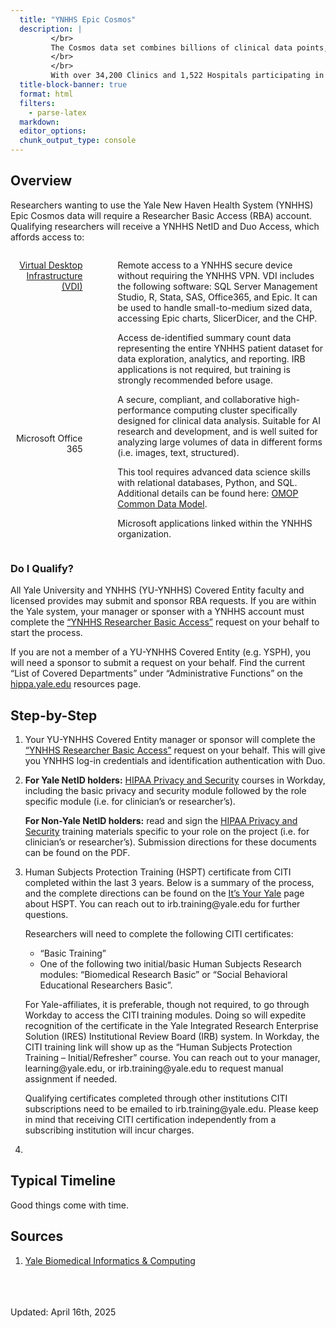 ```yaml
---
  title: "YNHHS Epic Cosmos"
  description: |
         </br>
         The Cosmos data set combines billions of clinical data points, made up of data from across the Epic community, to form the largest database of Electronic Health Record (EHR) patient information. Participating organizations provide a HIPAA-defined limited data set to the centralized Cosmos database. 
         </br>
         </br>
         With over 34,200 Clinics and 1,522 Hospitals participating in Cosmos, researchers can access a representative sample of patients who seek healthcare. You can learn more about the latest features of Cosmos on <a href="https://signin.epic.com/adfs/ls/?wa=wsignin1.0&wtrealm=https%3a%2f%2fuserweb.epic.com%2f&wctx=rm%3d1%26id%3dpassive%26ru%3d%252F&wct=2025-04-16T00%3a32%3a32Z&wreply=https%3a%2f%2fuserweb.epic.com%2f">Epic UserWeb</a>, available to all Yale New Haven Health System (YNHHS) research users and on the <a href="https://teams.microsoft.com/l/team/19%3AJTlr92eAMEnJsBJmV1Uymbla8oek8ePqASKzxPE7mrQ1%40thread.tacv2/conversations?groupId=aa0ac073-1651-4dee-a59e-884bef65ea6b&tenantId=dd8cbebb-2139-4df8-b411-4e3e87abeb5c">Yale Cosmos Teams</a> Site.
  title-block-banner: true
  format: html
  filters:
    - parse-latex
  markdown: 
  editor_options: 
  chunk_output_type: console
---
```


## Overview

Researchers wanting to use the Yale New Haven Health System (YNHHS) Epic Cosmos data will require a Researcher Basic Access (RBA) account. Qualifying researchers will receive a YNHHS NetID and Duo Access, which affords access to:

:::::: columns
::: {.column style="text-align:right; width:25%"}
[Virtual Desktop Infrastructure (VDI)](https://medicine.yale.edu/ybic/computational-resources/ynhhs/#virtual-desktop-infrastructure)

\
\
\hyperlink{https://medicine.yale.edu/ybic/data-resources-services/slicerdicer/}{Epic SlicerDicer}

\
\
\hyperlink{https://medicine.yale.edu/ybic/computational-resources/ynhhs/#computational-health-platform}{Computational Health Platform (CHP)}\
\
\
\

\
\

Microsoft Office 365
:::

::: {.column width="3%"}
<!-- empty column to create gap -->
:::

::: {.column width="72%"}
Remote access to a YNHHS secure device without requiring the YNHHS VPN. VDI includes the following software: SQL Server Management Studio, R, Stata, SAS, Office365, and Epic. It can be used to handle small-to-medium sized data, accessing Epic charts, SlicerDicer, and the CHP.

Access de-identified summary count data representing the entire YNHHS patient dataset for data exploration, analytics, and reporting. IRB applications is not required, but training is strongly recommended before usage.

A secure, compliant, and collaborative high-performance computing cluster specifically designed for clinical data analysis. Suitable for AI research and development, and is well suited for analyzing large volumes of data in different forms (i.e. images, text, structured).

This tool requires advanced data science skills with relational databases, Python, and SQL. Additional details can be found here: [OMOP Common Data Model](https://medicine.yale.edu/ybic/data-resources-services/omop-common-data-model/).

Microsoft applications linked within the YNHHS organization.
:::
::::::

### Do I Qualify?

All Yale University and YNHHS (YU-YNHHS) Covered Entity faculty and licensed provides may submit and sponsor RBA requests. If you are within the Yale system, your manager or sponser with a YNHHS account must complete the ["YNHHS Researcher Basic Access"](https://shorturl.at/nJOS0) request on your behalf to start the process.

If you are not a member of a YU-YNHHS Covered Entity (e.g. YSPH), you will need a sponsor to submit a request on your behalf. Find the current "List of Covered Departments" under "Administrative Functions" on the [hippa.yale.edu](https://hipaa.yale.edu/resources/resource-documents-and-guidance) resources page.

## Step-by-Step

1.  Your YU-YNHHS Covered Entity manager or sponsor will complete the ["YNHHS Researcher Basic Access"](https://shorturl.at/nJOS0) request on your behalf. This will give you YNHHS log-in credentials and identification authentication with Duo.

2.  **For Yale NetID holders:** [HIPAA Privacy and Security](https://hipaa.yale.edu/training/training-modules) courses in Workday, including the basic privacy and security module followed by the role specific module (i.e. for clinician's or researcher's).

    **For Non-Yale NetID holders:** read and sign the [HIPAA Privacy and Security](https://hipaa.yale.edu/training/training-modules) training materials specific to your role on the project (i.e. for clinician's or researcher's). Submission directions for these documents can be found on the PDF.

3.  Human Subjects Protection Training (HSPT) certificate from CITI completed within the last 3 years. Below is a summary of the process, and the complete directions can be found on the [It's Your Yale](https://your.yale.edu/research-support/human-research-protection-program/education-and-training/human-research-training) page about HSPT. You can reach out to irb.training\@yale.edu for further questions.

    Researchers will need to complete the following CITI certificates:

    -   "Basic Training"
    -   One of the following two initial/basic Human Subjects Research modules: "Biomedical Research Basic" or "Social Behavioral Educational Researchers Basic".

    For Yale-affiliates, it is preferable, though not required, to go through Workday to access the CITI training modules. Doing so will expedite recognition of the certificate in the Yale Integrated Research Enterprise Solution (IRES) Institutional Review Board (IRB) system. In Workday, the CITI training link will show up as the "Human Subjects Protection Training – Initial/Refresher" course. You can reach out to your manager, learning\@yale.edu, or irb.training\@yale.edu to request manual assignment if needed.

    Qualifying certificates completed through other institutions CITI subscriptions need to be emailed to irb.training\@yale.edu. Please keep in mind that receiving CITI certification independently from a subscribing institution will incur charges.

4.  

## Typical Timeline

::: callout-important
Good things come with time.
:::

## Sources

1.  [Yale Biomedical Informatics & Computing](https://medicine.yale.edu/ybic)

\
\
\
Updated: April 16th, 2025
